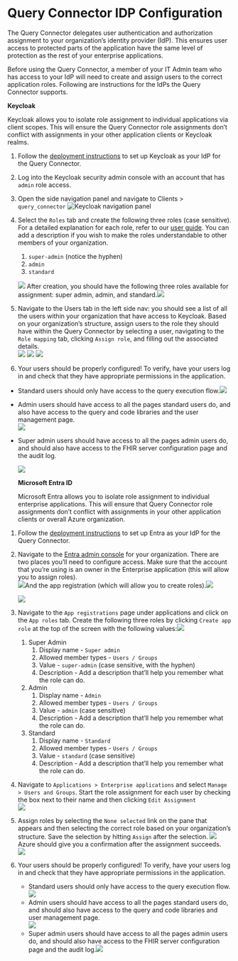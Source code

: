 # Query Connector IDP Configuration

The Query Connector delegates user authentication and authorization assignment to your organization’s identity provider (IdP). This ensures user access to protected parts of the application have the same level of protection as the rest of your enterprise applications.

Before using the Query Connector, a member of your IT Admin team who has access to your IdP will need to create and assign users to the correct application roles. Following are instructions for the IdPs the Query Connector supports.

**Keycloak**

Keycloak allows you to isolate role assignment to individual applications via client scopes. This will ensure the Query Connector role assignments don’t conflict with assignments in your other application clients or Keycloak realms.

1. Follow the [deployment instructions](https://queryconnector.dev/docs/deployment) to set up Keycloak as your IdP for the Query Connector.
2. Log into the Keycloak security admin console with an account that has `admin` role access.
3. Open the side navigation panel and navigate to Clients \> `query_connector` ![Keycloak navigation panel](/idp-config/keycloak_1.svg)
4. Select the `Roles` tab and create the following three roles (case sensitive). For a detailed explanation for each role, refer to our [user guide](https://queryconnector.dev/docs/user-guide). You can add a description if you wish to make the roles understandable to other members of your organization.

   1. `super-admin` (notice the hyphen)
   2. `admin`
   3. `standard`

   ![](/idp-config/keycloak_2.svg)
   After creation, you should have the following three roles available for assignment: super admin, admin, and standard.![](/idp-config/keycloak_3.svg)

5. Navigate to the Users tab in the left side nav: you should see a list of all the users within your organization that have access to Keycloak. Based on your organization’s structure, assign users to the role they should have within the Query Connector by selecting a user, navigating to the `Role mapping` tab, clicking `Assign role`, and filling out the associated details.  
   ![](/idp-config/keycloak_4.svg)
   ![](/idp-config/keycloak_5.svg)
   ![](/idp-config/keycloak_6.svg)
6. Your users should be properly configured\! To verify, have your users log in and check that they have appropriate permissions in the application.

- Standard users should only have access to the query execution flow.![](/idp-config/menu_standard.svg)
- Admin users should have access to all the pages standard users do, and also have access to the query and code libraries and the user management page.  
  ![](/idp-config/menu_admin.svg)
- Super admin users should have access to all the pages admin users do, and should also have access to the FHIR server configuration page and the audit log.

  ![](/idp-config/menu_superadmin.svg)

  **Microsoft Entra ID**

  Microsoft Entra allows you to isolate role assignment to individual enterprise applications. This will ensure that Query Connector role assignments don’t conflict with assignments in your other application clients or overall Azure organization.

1.  Follow the [deployment instructions](https://queryconnector.dev/docs/deployment) to set up Entra as your IdP for the Query Connector.
2.  Navigate to the [Entra admin console](https://entra.microsoft.com/) for your organization. There are two places you’ll need to configure access. Make sure that the account that you’re using is an owner in the Enterprise application (this will allow you to assign roles).  
    ![](/idp-config/azure_1.svg)And the app registration (which will allow you to create roles).![](/idp-config/azure_2.svg)

    ![](/idp-config/azure_3.svg)

3.  Navigate to the `App registrations` page under applications and click on the `App roles` tab. Create the following three roles by clicking `Create app role` at the top of the screen with the following values:![](/idp-config/azure_4.svg)
    1.  Super Admin
        1. Display name \- `Super admin`
        2. Allowed member types \- `Users / Groups`
        3. Value \- `super-admin` (case sensitive, with the hyphen)
        4. Description \- Add a description that’ll help you remember what the role can do.
    2.  Admin
        1. Display name \- `Admin`
        2. Allowed member types \- `Users / Groups`
        3. Value \- `admin` (case sensitive)
        4. Description \- Add a description that’ll help you remember what the role can do.
    3.  Standard
        1. Display name \- `Standard`
        2. Allowed member types \- `Users / Groups`
        3. Value \- `standard` (case sensitive)
        4. Description \- Add a description that’ll help you remember what the role can do.
4.  Navigate to `Applications > Enterprise applications` and select `Manage > Users and Groups`. Start the role assignment for each user by checking the box next to their name and then clicking `Edit Assignment`  
    ![](/idp-config/azure_5.svg)
5.  Assign roles by selecting the `None selected` link on the pane that appears and then selecting the correct role based on your organization’s structure. Save the selection by hitting `Assign` after the selection. ![](/idp-config/azure_6.svg)  
    Azure should give you a confirmation after the assignment succeeds.  
    ![](/idp-config/azure_7.svg)
6.  Your users should be properly configured\! To verify, have your users log in and check that they have appropriate permissions in the application.
    - Standard users should only have access to the query execution flow.![](/idp-config/menu_standard.svg)
    - Admin users should have access to all the pages standard users do, and should also have access to the query and code libraries and user management page.  
      ![](/idp-config/menu_admin.svg)
    - Super admin users should have access to all the pages admin users do, and should also have access to the FHIR server configuration page and the audit log.![](/idp-config/menu_superadmin.svg)
